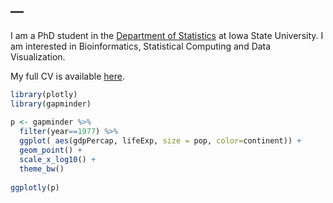 ---
---
<link rel="stylesheet" href="styles.css" type="text/css">

I am a PhD student in the [Department of Statistics](https://www.stat.iastate.edu/) at Iowa State University. I am interested in Bioinformatics, Statistical Computing and Data Visualization.

My full CV is available [here]().

```r
library(plotly)
library(gapminder)
 
p <- gapminder %>%
  filter(year==1977) %>%
  ggplot( aes(gdpPercap, lifeExp, size = pop, color=continent)) +
  geom_point() +
  scale_x_log10() +
  theme_bw()
 
ggplotly(p)
```
